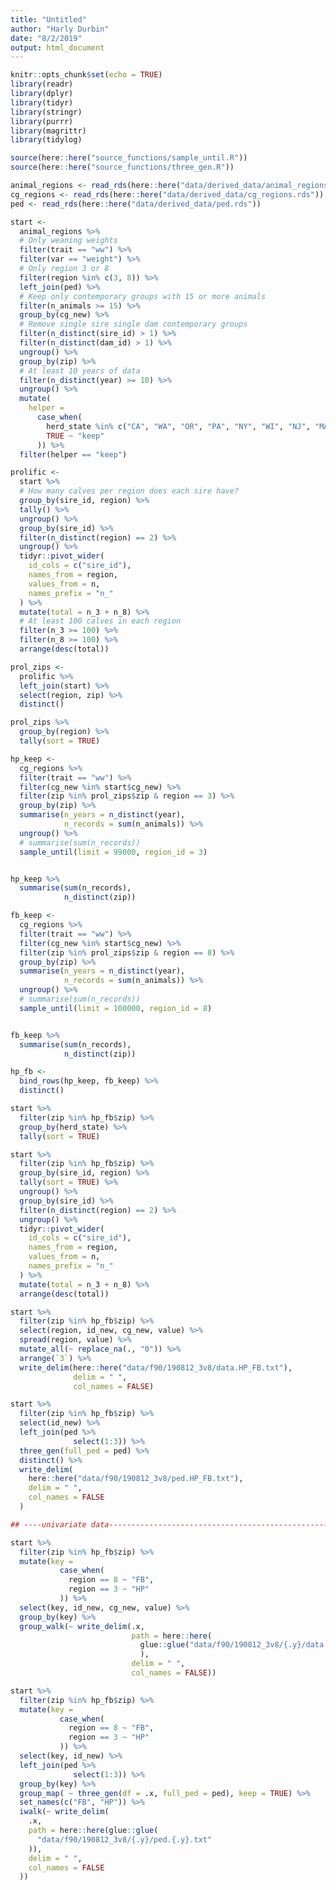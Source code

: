 ---
title: "Untitled"
author: "Harly Durbin"
date: "8/2/2019"
output: html_document
---

```{r setup, include=FALSE}
knitr::opts_chunk$set(echo = TRUE)
library(readr)
library(dplyr)
library(tidyr)
library(stringr)
library(purrr)
library(magrittr)
library(tidylog)

source(here::here("source_functions/sample_until.R"))
source(here::here("source_functions/three_gen.R"))


```

```{r}
animal_regions <- read_rds(here::here("data/derived_data/animal_regions.rds"))
cg_regions <- read_rds(here::here("data/derived_data/cg_regions.rds"))
ped <- read_rds(here::here("data/derived_data/ped.rds"))
```


```{r}
start <-
  animal_regions %>%
  # Only weaning weights
  filter(trait == "ww") %>%
  filter(var == "weight") %>%
  # Only region 3 or 8
  filter(region %in% c(3, 8)) %>%
  left_join(ped) %>%
  # Keep only contemporary groups with 15 or more animals
  filter(n_animals >= 15) %>%
  group_by(cg_new) %>%
  # Remove single sire single dam contemporary groups
  filter(n_distinct(sire_id) > 1) %>%
  filter(n_distinct(dam_id) > 1) %>%
  ungroup() %>%
  group_by(zip) %>%
  # At least 10 years of data
  filter(n_distinct(year) >= 10) %>%
  ungroup() %>% 
  mutate(
    helper = 
      case_when(
        herd_state %in% c("CA", "WA", "OR", "PA", "NY", "WI", "NJ", "MA", "MD", "DE", "MI", "CT", "RI", "NH", "NE") & region == 8 ~ "drop",
        TRUE ~ "keep"
      )) %>% 
  filter(helper == "keep")

```

```{r}
prolific <-
  start %>% 
  # How many calves per region does each sire have?
  group_by(sire_id, region) %>%
  tally() %>%
  ungroup() %>%
  group_by(sire_id) %>%
  filter(n_distinct(region) == 2) %>% 
  ungroup() %>% 
  tidyr::pivot_wider(
    id_cols = c("sire_id"),
    names_from = region,
    values_from = n,
    names_prefix = "n_"
  ) %>% 
  mutate(total = n_3 + n_8) %>% 
  # At least 100 calves in each region
  filter(n_3 >= 100) %>% 
  filter(n_8 >= 100) %>% 
  arrange(desc(total))
```

```{r}
prol_zips <-
  prolific %>% 
  left_join(start) %>% 
  select(region, zip) %>% 
  distinct()
```

```{r}
prol_zips %>% 
  group_by(region) %>% 
  tally(sort = TRUE)
```

```{r}
hp_keep <-
  cg_regions %>% 
  filter(trait == "ww") %>% 
  filter(cg_new %in% start$cg_new) %>% 
  filter(zip %in% prol_zips$zip & region == 3) %>% 
  group_by(zip) %>%
  summarise(n_years = n_distinct(year),
            n_records = sum(n_animals)) %>% 
  ungroup() %>% 
  # summarise(sum(n_records))
  sample_until(limit = 99000, region_id = 3)


hp_keep %>% 
  summarise(sum(n_records), 
            n_distinct(zip))
```


```{r}

fb_keep <-
  cg_regions %>% 
  filter(trait == "ww") %>% 
  filter(cg_new %in% start$cg_new) %>% 
  filter(zip %in% prol_zips$zip & region == 8) %>% 
  group_by(zip) %>%
  summarise(n_years = n_distinct(year),
            n_records = sum(n_animals)) %>% 
  ungroup() %>% 
  # summarise(sum(n_records))
  sample_until(limit = 100000, region_id = 8)


fb_keep %>% 
  summarise(sum(n_records), 
            n_distinct(zip))

```

```{r}
hp_fb <- 
  bind_rows(hp_keep, fb_keep) %>% 
  distinct()
```

```{r}
start %>% 
  filter(zip %in% hp_fb$zip) %>% 
  group_by(herd_state) %>% 
  tally(sort = TRUE)
```

```{r}
start %>% 
  filter(zip %in% hp_fb$zip) %>% 
  group_by(sire_id, region) %>% 
  tally(sort = TRUE) %>% 
  ungroup() %>% 
  group_by(sire_id) %>% 
  filter(n_distinct(region) == 2) %>% 
  ungroup() %>% 
  tidyr::pivot_wider(
    id_cols = c("sire_id"),
    names_from = region,
    values_from = n,
    names_prefix = "n_"
  ) %>% 
  mutate(total = n_3 + n_8) %>% 
  arrange(desc(total))
```


```{r}

start %>% 
  filter(zip %in% hp_fb$zip) %>% 
  select(region, id_new, cg_new, value) %>% 
  spread(region, value) %>% 
  mutate_all(~ replace_na(., "0")) %>% 
  arrange(`3`) %>% 
  write_delim(here::here("data/f90/190812_3v8/data.HP_FB.txt"),
              delim = " ",
              col_names = FALSE)


```


```{r}
start %>% 
  filter(zip %in% hp_fb$zip) %>% 
  select(id_new) %>% 
  left_join(ped %>%
              select(1:3)) %>% 
  three_gen(full_ped = ped) %>% 
  distinct() %>% 
  write_delim(
    here::here("data/f90/190812_3v8/ped.HP_FB.txt"),
    delim = " ",
    col_names = FALSE
  )

```

```{r}
## ----univariate data-----------------------------------------------------

start %>% 
  filter(zip %in% hp_fb$zip) %>% 
  mutate(key = 
           case_when(
             region == 8 ~ "FB",
             region == 3 ~ "HP"
           )) %>% 
  select(key, id_new, cg_new, value) %>% 
  group_by(key) %>% 
  group_walk(~ write_delim(.x,
                           path = here::here(
                             glue::glue("data/f90/190812_3v8/{.y}/data.{.y}.txt")
                             ),
                           delim = " ",
                           col_names = FALSE))
```


```{r}
start %>% 
  filter(zip %in% hp_fb$zip) %>% 
  mutate(key = 
           case_when(
             region == 8 ~ "FB",
             region == 3 ~ "HP"
           )) %>% 
  select(key, id_new) %>% 
  left_join(ped %>%
              select(1:3)) %>% 
  group_by(key) %>%
  group_map( ~ three_gen(df = .x, full_ped = ped), keep = TRUE) %>%
  set_names(c("FB", "HP")) %>% 
  iwalk(~ write_delim(
    .x,
    path = here::here(glue::glue(
      "data/f90/190812_3v8/{.y}/ped.{.y}.txt"
    )),
    delim = " ",
    col_names = FALSE
  ))


```

